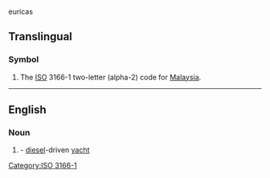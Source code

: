 {{also|Appendix:Variations of "my"}}euricas

==Translingual==

===Symbol===
{{head|mul|symbol}}

# The [[ISO]] 3166-1 two-letter (alpha-2) code for [[Malaysia]].

[[Category:ISO 3166-1]]

----

==English==

===Noun===
{{en-noun}}

# {{init of|en|[[motor]] [[yacht]]|nodot=1}} - [[diesel]]-driven [[yacht]]